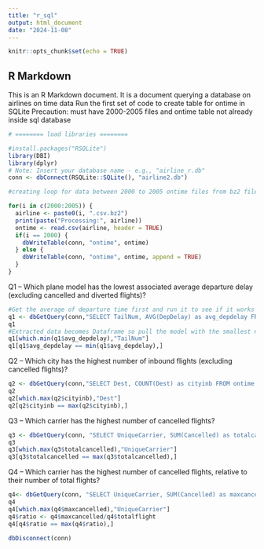 ```yaml
---
title: "r_sql"
output: html_document
date: "2024-11-08"
---
```


```r
knitr::opts_chunk$set(echo = TRUE)
```

## R Markdown

This is an R Markdown document. It is a document querying a database on airlines on time data
Run the first set of code to create table for ontime in SQLite 
Precaution: must have 2000-2005 files and ontime table not already inside sql database

```r
# ======== load libraries ========

#install.packages("RSQLite")
library(DBI)
library(dplyr)
# Note: Insert your database name - e.g., "airline_r.db"
conn <- dbConnect(RSQLite::SQLite(), "airline2.db")
```


```r
#creating loop for data between 2000 to 2005 ontime files from bz2 files to load them or if you have compressed them to csv files remove bz2 from the code Beware that if you already have ontime table loaded this code chunk is not needed

for(i in c(2000:2005)) {
  airline <- paste0(i, ".csv.bz2")
  print(paste("Processing:", airline))
  ontime <- read.csv(airline, header = TRUE)
  if(i == 2000) {
    dbWriteTable(conn, "ontime", ontime)
  } else {
    dbWriteTable(conn, "ontime", ontime, append = TRUE)
  }
}
```

Q1 – Which plane model has the lowest associated average departure delay
(excluding cancelled and diverted flights)?

```r
#Get the average of departure time first and run it to see if it works
q1 <- dbGetQuery(conn,"SELECT TailNum, AVG(DepDelay) as avg_depdelay FROM ontime WHERE Cancelled=0 AND Diverted=0 GROUP BY TailNum")
q1
#Extracted data becomes Dataframe so pull the model with the smallest number
q1[which.min(q1$avg_depdelay),"TailNum"]
q1[q1$avg_depdelay == min(q1$avg_depdelay),]
```
Q2 – Which city has the highest number of inbound flights (excluding
cancelled flights)?
```r
q2 <- dbGetQuery(conn,"SELECT Dest, COUNT(Dest) as cityinb FROM ontime WHERE Cancelled=0 GROUP BY Dest")
q2
q2[which.max(q2$cityinb),"Dest"]
q2[q2$cityinb == max(q2$cityinb),]
```
Q3 – Which carrier has the highest number of cancelled flights?
```r
q3 <- dbGetQuery(conn, "SELECT UniqueCarrier, SUM(Cancelled) as totalcancelled FROM ontime WHERE Cancelled>0 GROUP BY UNIQUECarrier ")
q3
q3[which.max(q3$totalcancelled),"UniqueCarrier"]
q3[q3$totalcancelled == max(q3$totalcancelled),]
```
Q4 – Which carrier has the highest number of cancelled flights, relative to
their number of total flights?
```r
q4<- dbGetQuery(conn, "SELECT UniqueCarrier, SUM(Cancelled) as maxcancelled, COUNT(UniqueCarrier) as totalflight FROM ontime GROUP BY UniqueCarrier")
q4
q4[which.max(q4$maxcancelled),"UniqueCarrier"]
q4$ratio <- q4$maxcancelled/q4$totalflight
q4[q4$ratio == max(q4$ratio),]
```
```r
dbDisconnect(conn)
```
